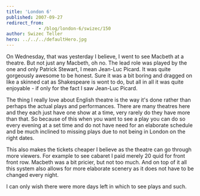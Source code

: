 ```yaml
---
title: 'London 6'
published: 2007-09-27
redirect_from: 
            - /blog/london-6/swizec/150
author: Swizec Teller
hero: ../../../defaultHero.jpg
---
```

On Wednesday, that was yesterday I believe, I went to see Macbeth at a theatre. But not just any Macbeth, oh no. The lead role was played by the one and only Patrick Stewart, I mean Jean-Luc Picard. It was quite gorgeously awesome to be honest. Sure it was a bit boring and dragged on like a skinned cat as Shakespeare is wont to do, but all in all it was quite enjoyable - if only for the fact I saw Jean-Luc Picard.

The thing I really love about English theatre is the way it's done rather than perhaps the actual plays and performances. There are many theatres here and they each just have one show at a time, very rarely do they have more than that. So because of this when you want to see a play you can do so every evening at a set time and do not have need for an elaborate schedule and be much inclined to missing plays due to not being in London on the right dates.

This also makes the tickets cheaper I believe as the theatre can go through more viewers. For example to see cabaret I paid merely 20 quid for front front row. Macbeth was a bit pricier, but not too much. And on top of it all this system also allows for more elaborate scenery as it does not have to be changed every night.

I can only wish there were more days left in which to see plays and such.